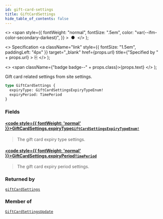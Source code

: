 ```yaml
---
id: gift-card-settings
title: GiftCardSettings
hide_table_of_contents: false
---
```


  <>
    <span
      style={{
        fontWeight: "normal",
        fontSize: ".5em",
        color: "var(--ifm-color-secondary-darkest)",
      }}
    >
      &nbsp;●&nbsp;
    </span>
  </>
);

  <>
    Specification
    <a
      className="link"
      style={{ fontSize: "1.5em", paddingLeft: "4px" }}
      target="\_blank"
      href={props.url}
      title={"Specified by " + props.url}
    >
      ⎘
    </a>
  </>
);

  <>
    <span className={"badge badge--" + props.class}>{props.text}</span>
  </>
);

Gift card related settings from site settings.

```graphql
type GiftCardSettings {
  expiryType: GiftCardSettingsExpiryTypeEnum!
  expiryPeriod: TimePeriod
}
```

### Fields

#### [<code style={{ fontWeight: 'normal' }}>GiftCardSettings.<b>expiryType</b></code>](#)<Bullet />[`GiftCardSettingsExpiryTypeEnum!`](../../../api-reference/gift-cards/enums/gift-card-settings-expiry-type-enum) <Badge class="secondary" text="non-null"/> <Badge class="secondary" text="enum"/> <Badge class="secondary" text="gift-cards"/>

> The gift card expiry type settings.

#### [<code style={{ fontWeight: 'normal' }}>GiftCardSettings.<b>expiryPeriod</b></code>](#)<Bullet />[`TimePeriod`](../../../api-reference/miscellaneous/objects/time-period) <Badge class="secondary" text="object"/> <Badge class="secondary" text="miscellaneous"/>

> The gift card expiry period settings.

### Returned by

[`giftCardSettings`](../../../api-reference/gift-cards/queries/gift-card-settings) <Badge class="secondary" text="query"/>

### Member of

[`GiftCardSettingsUpdate`](../../../api-reference/gift-cards/objects/gift-card-settings-update) <Badge class="secondary" text="object"/>
